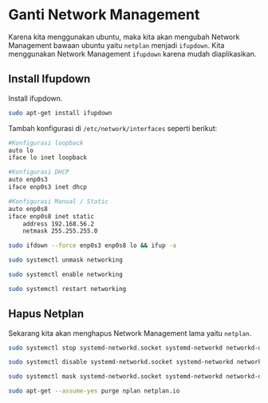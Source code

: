 # Ganti Network Management
Karena kita menggunakan ubuntu, maka kita akan mengubah Network Management bawaan ubuntu yaitu `netplan` menjadi `ifupdown`. Kita menggunakan Network Management `ifupdown` karena mudah diaplikasikan.

## Install Ifupdown
Install ifupdown.
``` sh
sudo apt-get install ifupdown
```

Tambah konfigurasi di `/etc/network/interfaces` seperti berikut:
``` sh filename="/etc/network/interfaces"
#Konfigurasi loopback
auto lo
iface lo inet loopback

#Konfigurasi DHCP
auto enp0s3
iface enp0s3 inet dhcp

#Konfigurasi Manual / Static
auto enp0s8
iface enp0s8 inet static
    address 192.168.56.2
    netmask 255.255.255.0
```
``` sh
sudo ifdown --force enp0s3 enp0s8 lo && ifup -a
```
``` sh
sudo systemctl unmask networking
```
``` sh
sudo systemctl enable networking
```
``` sh
sudo systemctl restart networking
```

## Hapus Netplan
Sekarang kita akan menghapus Network Management lama yaitu `netplan`.
``` sh
sudo systemctl stop systemd-networkd.socket systemd-networkd networkd-dispatcher systemd-networkd-wait-online
```
``` sh
sudo systemctl disable systemd-networkd.socket systemd-networkd networkd-dispatcher systemd-networkd-wait-online
```
``` sh
sudo systemctl mask systemd-networkd.socket systemd-networkd networkd-dispatcher systemd-networkd-wait-online
```
``` sh
sudo apt-get --assume-yes purge nplan netplan.io
```